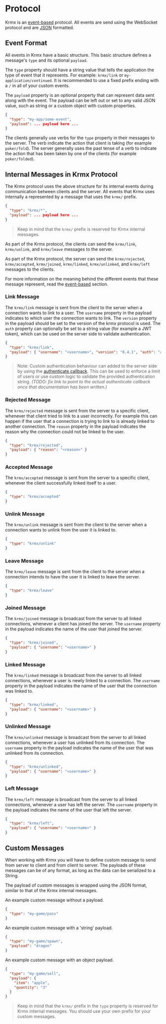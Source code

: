 # Protocol
Krmx is an [event-based](/learn/event-based) protocol. All events are send using the WebSocket protocol and are [JSON](https://www.json.org/json-en.html) formatted.

## Event Format
All events in Krmx have a basic structure. This basic structure defines a message's `type` and its optional `payload`.

The `type` property should have a string value that tells the application the type of event that it represents. For example: `krmx/link` or `my-application/continued`. It is recommended to use a fixed prefix ending with a `/` in all of your custom events.

The `payload` property is an optional property that can represent data sent along with the event. The payload can be left out or set to any valid JSON value, such as string or a custom object with custom properties.

```json
{
  "type": "my-app/some-event",
  "payload": ... payload here ...
}
```

The clients generally use verbs for the `type` property in their messages to the server. The verb indicate the action that client is taking (for example `poker/fold`). The server generally uses the past tense of a verb to indicate the action that has been taken by one of the clients (for example `poker/folded`).

## Internal Messages in Krmx Protocol
The Krmx protocol uses the above structure for its internal events during communication between clients and the server. All events that Krmx uses internally a represented by a message that uses the `krmx/` prefix.

```json
{
  "type": "krmx/*",
  "payload": ... payload here ...
}
```

> Keep in mind that the `krmx/` prefix is reserved for Krmx internal messages.

As part of the Krmx protocol, the clients can send the `krmx/link`, `krmx/unlink`, and `krmx/leave` messages to the server.

As part of the Krmx protocol, the server can send the `krmx/rejected`, `krmx/accepted`, `krmx/joined`, `krmx/linked`, `krmx/unlinked`, and `krmx/left` messages to the clients.

For more information on the meaning behind the different events that these message represent, read the [event-based](/learn/event-based) section.

### Link Message
The `krmx/link` message is sent from the client to the server when a connection wants to link to a user. The `username` property in the payload indicates to which user the connection wants to link. The `version` property in the payload should be set to the version of the krmx protocol is used. The `auth` property can optionally be set to a string value (for example a JWT token), which can be used on the server side to validate authentication.

```json
{
  "type": "krmx/link",
  "payload": { "username": "<username>", "version": "0.4.1", "auth": "abc123def" }
}
```

> Note: Custom authentication behaviour can added to the server side by using the [authenticate callback](/krmx-api/server). This can be used to enforce a limit of users or use custom logic to validate the provided authentication string. *(TODO: fix link to point to the actual authenticate callback once that documentation has been written.)*

### Rejected Message
The `krmx/rejected` message is sent from the server to a specific client, whenever that client tried to link to a user incorrectly. For example this can happen if the user that a connection is trying to link to is already linked to another connection. The `reason` property in the payload indicates the reason why the connection could not be linked to the user.

```json
{
  "type": "krmx/rejected",
  "payload": { "reason": "<reason>" }
}
```

### Accepted Message
The `krmx/accepted` message is sent from the server to a specific client, whenever the client successfully linked itself to a user.

```json
{
  "type": "krmx/accepted"
}
```

### Unlink Message
The `krmx/unlink` message is sent from the client to the server when a connection wants to unlink from the user it is linked to.

```json
{
  "type": "krmx/unlink"
}
```

### Leave Message
The `krmx/leave` message is sent from the client to the server when a connection intends to have the user it is linked to leave the server.

```json
{
  "type": "krmx/leave"
}
```

### Joined Message
The `krmx/joined` message is broadcast from the server to all linked connections, whenever a client has joined the server. The `username` property in the payload indicates the name of the user that joined the server.

```json
{
  "type": "krmx/joined",
  "payload": { "username": "<username>" }
}
```

### Linked Message
The `krmx/linked` message is broadcast from the server to all linked connections, whenever a user is newly linked to a connection. The `username` property in the payload indicates the name of the user that the connection was linked to.

```json
{
  "type": "krmx/linked",
  "payload": { "username": "<username>" }
}
```

### Unlinked Message
The `krmx/unlinked` message is broadcast from the server to all linked connections, whenever a user has unlinked from its connection. The `username` property in the payload indicates the name of the user that was unlinked from its connection.

```json
{
  "type": "krmx/unlinked",
  "payload": { "username": "<username>" }
}
```

### Left Message
The `krmx/left` message is broadcast from the server to all linked connections, whenever a user has left the server. The `username` property in the payload indicates the name of the user that left the server.

```json
{
  "type": "krmx/left",
  "payload": { "username": "<username>" }
}
```

## Custom Messages
When working with Krmx you will have to define custom message to send from server to client and from client to server. The payloads of these messages can be of any format, as long as the data can be serialized to a String.

The payload of custom messages is wrapped using the JSON format, similar to that of the Krmx internal messages.

An example custom message without a payload.
```json
{
  "type": "my-game/pass"
}
```

An example custom message with a 'string' payload.
```json
{
  "type": "my-game/spawn",
  "payload": "dragon"
}
```

An example custom message with an object payload.
```json
{
  "type": "my-game/sell",
  "payload": {
    "item": "apple",
    "quantity": "3"
  }
}
```

> Keep in mind that the `krmx/` prefix in the `type` property is reserved for Krmx internal messages. You should use your own prefix for your custom messages.
